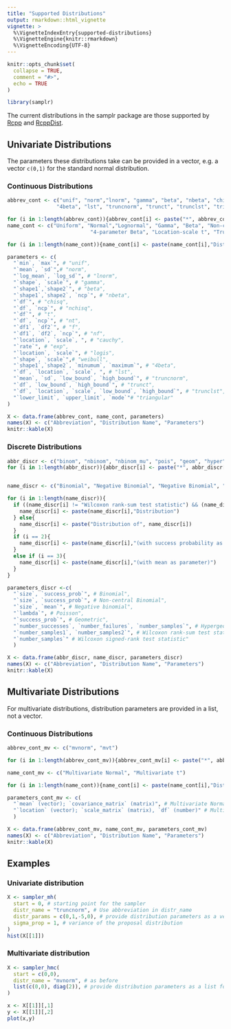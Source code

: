 ```yaml
---
title: "Supported Distributions"
output: rmarkdown::html_vignette
vignette: >
  %\VignetteIndexEntry{supported-distributions}
  %\VignetteEngine{knitr::rmarkdown}
  %\VignetteEncoding{UTF-8}
---
```


```r
knitr::opts_chunk$set(
  collapse = TRUE,
  comment = "#>",
  echo = TRUE
)
```

```r
library(samplr)
```

The current distributions in the samplr package are those supported by [Rcpp](https://rcpp.org/) and [RcppDist](https://github.com/duckmayr/RcppDist).

## Univariate Distributions
The parameters these distributions take can be provided in a vector, e.g. a vector `c(0,1)` for the standard normal distribution.

### Continuous Distributions

```r
abbrev_cont <- c("unif", "norm","lnorm", "gamma", "beta", "nbeta", "chisq", "nchisq", "t", "nt", "f", "nf", "cauchy", "exp", "logis", "weibull",
                "4beta", "lst", "truncnorm", "trunct", "trunclst", "triangular")

for (i in 1:length(abbrev_cont)){abbrev_cont[i] <- paste("*", abbrev_cont[i],"*", sep="")}
name_cont <- c("Uniform", "Normal","Lognormal", "Gamma", "Beta", "Non-central Beta", "Chi-squared", "Non-central Chi-squared", "t", "Non-central t", "F", "Non-central F", "Cauchy", "Exponential", "Logistic", "Weibull",
                           "4-parameter Beta", "Location-scale t", "Truncated Normal", "Truncated t", "Truncated Location-scale t", "Triangular")

for (i in 1:length(name_cont)){name_cont[i] <- paste(name_cont[i],"Distribution")}

parameters <- c(
  "`min`, `max`", # "unif",
  "`mean`, `sd`",# "norm",
  "`log_mean`, `log_sd`", # "lnorm",
  "`shape`, `scale`", # "gamma",
  "`shape1`,`shape2`", # "beta",
  "`shape1`,`shape2`, `ncp`", # "nbeta",
  "`df`", # "chisq",
  "`df`, `ncp`", # "nchisq",
  "`df`", # "t",
  "`df`, `ncp`", # "nt",
  "`df1`, `df2`", # "f",
  "`df1`, `df2`, `ncp`", # "nf",
  "`location`, `scale`, ", # "cauchy",
  "`rate`", # "exp",
  "`location`, `scale`", # "logis",
  "`shape`, `scale`",# "weibull",
  "`shape1`,`shape2`, `minumum`, `maximum`", # "4beta",
  "`df`, `location`, `scale`, ", # "lst",
  "`mean`, `sd`, `low_bound`, `high_bound`", # "truncnorm",
  "`df`, `low_bound`, `high_bound`", # "trunct",
  "`df`, `location`, `scale`, `low_bound`, `high_bound`", # "trunclst",
  "`lower_limit`, `upper_limit`, `mode`"# "triangular"
)

X <- data.frame(abbrev_cont, name_cont, parameters)
names(X) <- c("Abbreviation", "Distribution Name", "Parameters")
knitr::kable(X)
```

### Discrete Distributions

```r
abbr_discr <- c("binom", "nbinom", "nbinom_mu", "pois", "geom", "hyper", "wilcox", "signrank")
for (i in 1:length(abbr_discr)){abbr_discr[i] <- paste("*", abbr_discr[i],"*", sep="")}


name_discr <- c("Binomial", "Negative Binomial", "Negative Binomial", "Poisson", "Geometric", "Hypergeometric", "Wilcoxon rank-sum test statistic", "Wilcoxon signed-rank test statistic")

for (i in 1:length(name_discr)){
  if ((name_discr[i] != "Wilcoxon rank-sum test statistic") && (name_discr[i] != "Wilcoxon signed-rank test statistic")){
    name_discr[i] <- paste(name_discr[i],"Distribution")
  } else{
    name_discr[i] <- paste("Distribution of", name_discr[i])
  }
  if (i == 2){
    name_discr[i] <- paste(name_discr[i],"(with success probability as parameter)")
  }
  else if (i == 3){
    name_discr[i] <- paste(name_discr[i],"(with mean as parameter)")
  }
}

parameters_discr <-c(
  "`size`, `success_prob`", # Binomial", 
  "`size`, `success_prob`", # Non-central Binomial", 
  "`size`, `mean`", # Negative binomial", 
  "`lambda`", # Poisson", 
  "`success_prob`", # Geometric", 
  "`number_successes`, `number_failures`, `number_samples`", # Hypergeometric", 
  "`number_samples1`, `number_samples2`", # Wilcoxon rank-sum test statistic", 
  "`number_samples`" # Wilcoxon signed-rank test statistic"
  )

X <- data.frame(abbr_discr, name_discr, parameters_discr)
names(X) <- c("Abbreviation", "Distribution Name", "Parameters")
knitr::kable(X)
```
## Multivariate Distributions
For multivariate distributions, distribution parameters are provided in a list, not a vector. 

### Continuous Distributions
```r
abbrev_cont_mv <- c("mvnorm", "mvt")

for (i in 1:length(abbrev_cont_mv)){abbrev_cont_mv[i] <- paste("*", abbrev_cont_mv[i],"*", sep="")}

name_cont_mv <- c("Multivariate Normal", "Multivariate t")

for (i in 1:length(name_cont)){name_cont[i] <- paste(name_cont[i],"Distribution")}

parameters_cont_mv <- c(
  "`mean` (vector); `covariance_matrix` (matrix)", # Multivariate Normal", 
  "`location` (vector); `scale_matrix` (matrix), `df` (number)" # Multivariate t"
  )

X <- data.frame(abbrev_cont_mv, name_cont_mv, parameters_cont_mv)
names(X) <- c("Abbreviation", "Distribution Name", "Parameters")
knitr::kable(X)
```

## Examples
### Univariate distribution
```r
X <- sampler_mh(
  start = 0, # starting point for the sampler
  distr_name = "truncnorm", # Use abbreviation in distr_name
  distr_params = c(0,1,-5,0), # provide distribution parameters as a vector for univariate distributions
  sigma_prop = 1, # variance of the proposal distribution
)
hist(X[[1]])
```

### Multivariate distribution
```r
X <- sampler_hmc(
  start = c(0,0), 
  distr_name = "mvnorm", # as before
  list(c(0,0), diag(2)), # provide distribution parameters as a list for multivariate distributions
)

x <- X[[1]][,1]
y <- X[[1]][,2]
plot(x,y)
```
